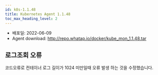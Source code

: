 ```yaml
---
id: k8s-1.1.48
title: Kubernetes Agent 1.1.48
toc_max_heading_level: 2
---
```



* 배포일: 2022-06-09
* Agent download: http://repo.whatap.io/docker/kube_mon_1.1.48.tar

## 로그조회 오류 

코드오류로 컨테이너 로그 길이가 1024 미만일때 오류 발생 하는 것을 수정했습니다. 